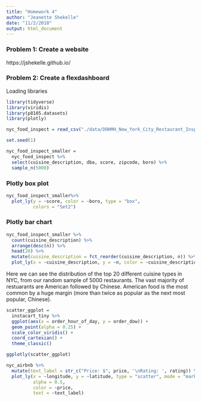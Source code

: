```yaml
---
title: "Homework 4"
author: "Jeanette Shekelle"
date: "11/2/2018"
output: html_document
---
```



### Problem 1: Create a website


https://jshekelle.github.io/



### Problem 2: Create a flexdashboard


Loading libraries

```r
library(tidyverse)
library(viridis)
library(p8105.datasets)
library(plotly)
```

```r
nyc_food_inspect = read_csv("./data/DOHMH_New_York_City_Restaurant_Inspection_Results.csv.gz")
```


```r
set.seed(1)

nyc_food_inspect_smaller = 
  nyc_food_inspect %>% 
  select(cuisine_description, dba, score, zipcode, boro) %>% 
  sample_n(5000)
```


### Plotly box plot 

```r
nyc_food_inspect_smaller%>% 
  plot_ly(y = ~score, color = ~boro, type = "box",
          colors = "Set2")
```


### Plotly bar chart

```r
nyc_food_inspect_smaller %>% 
  count(cuisine_description) %>% 
  arrange(desc(n)) %>% 
  head(20) %>% 
  mutate(cuisine_description = fct_reorder(cuisine_description, n)) %>% 
  plot_ly(x = ~cuisine_description, y = ~n, color = ~cuisine_description, type = "bar")

```


Here we can see the distribution of the top 20 different cuisine types in NYC, from our random sample of 5000 restaurants. The vast majority of restuarants are American followed by Chinese. American food is the most common by a huge margin (more than twice as popular as the next most popular, Chinese).


```r
scatter_ggplot = 
  instacart_tiny %>%
  ggplot(aes(x = order_hour_of_day, y = order_dow)) +
  geom_point(alpha = 0.25) +
  scale_color_viridis() +
  coord_cartesian() +
  theme_classic()

ggplotly(scatter_ggplot)
```

```r
nyc_airbnb %>%
  mutate(text_label = str_c("Price: $", price, '\nRating: ', rating)) %>% 
  plot_ly(x = ~longitude, y = ~latitude, type = "scatter", mode = "markers",
          alpha = 0.5, 
          color = ~price,
          text = ~text_label)
```


